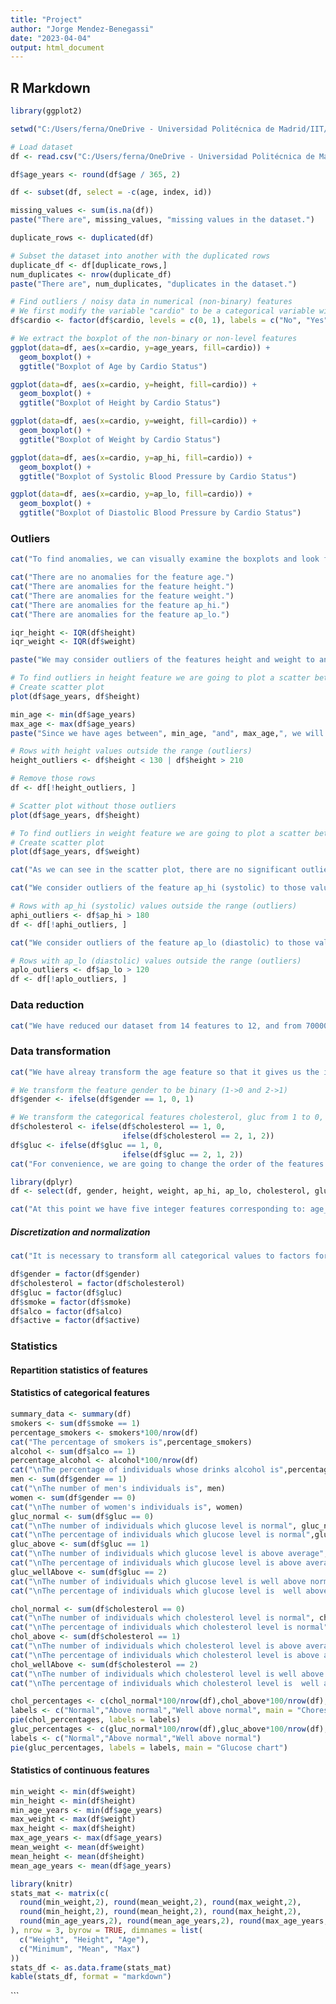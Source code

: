 ---
title: "Project"
author: "Jorge Mendez-Benegassi"
date: "2023-04-04"
output: html_document
---

## R Markdown

```{r}
library(ggplot2)

setwd("C:/Users/ferna/OneDrive - Universidad Politécnica de Madrid/IIT/Spring Semester/Data Preparation and Analysis/Project/")

# Load dataset
df <- read.csv("C:/Users/ferna/OneDrive - Universidad Politécnica de Madrid/IIT/Spring Semester/Data Preparation and Analysis/Project/heart_data.csv")

df$age_years <- round(df$age / 365, 2)

df <- subset(df, select = -c(age, index, id))

missing_values <- sum(is.na(df))
paste("There are", missing_values, "missing values in the dataset.")

duplicate_rows <- duplicated(df)

# Subset the dataset into another with the duplicated rows
duplicate_df <- df[duplicate_rows,]
num_duplicates <- nrow(duplicate_df)
paste("There are", num_duplicates, "duplicates in the dataset.")

# Find outliers / noisy data in numerical (non-binary) features
# We first modify the variable "cardio" to be a categorical variable with two levels
df$cardio <- factor(df$cardio, levels = c(0, 1), labels = c("No", "Yes"))

# We extract the boxplot of the non-binary or non-level features
ggplot(data=df, aes(x=cardio, y=age_years, fill=cardio)) +
  geom_boxplot() +
  ggtitle("Boxplot of Age by Cardio Status")

ggplot(data=df, aes(x=cardio, y=height, fill=cardio)) +
  geom_boxplot() +
  ggtitle("Boxplot of Height by Cardio Status")

ggplot(data=df, aes(x=cardio, y=weight, fill=cardio)) +
  geom_boxplot() +
  ggtitle("Boxplot of Weight by Cardio Status")

ggplot(data=df, aes(x=cardio, y=ap_hi, fill=cardio)) +
  geom_boxplot() +
  ggtitle("Boxplot of Systolic Blood Pressure by Cardio Status")

ggplot(data=df, aes(x=cardio, y=ap_lo, fill=cardio)) +
  geom_boxplot() +
  ggtitle("Boxplot of Diastolic Blood Pressure by Cardio Status")

```

### Outliers
```{r}
cat("To find anomalies, we can visually examine the boxplots and look for any data points that fall far outside the whiskers. Additionally, we can use the 'summary' function to calculate basic descriptive statistics and identify any unusual values.")

cat("There are no anomalies for the feature age.")
cat("There are anomalies for the feature height.")
cat("There are anomalies for the feature weight.")
cat("There are anomalies for the feature ap_hi.")
cat("There are anomalies for the feature ap_lo.")

iqr_height <- IQR(df$height)
iqr_weight <- IQR(df$weight)

paste("We may consider outliers of the features height and weight to any data point that falls more than 1.5 times the IQR below the first quartile or above the third quartile, being", iqr_height, "and", iqr_weight, "the IQR values respectively. However, following this method we find height values such as 187 cm considered outliers, therefore, it is better to consider weight and height outliers to those values with no sense with respect to the age. In this way, we will first see the distribution of height and weight values with respect to the age and extract conclusions.")

# To find outliers in height feature we are going to plot a scatter between age and height:
# Create scatter plot
plot(df$age_years, df$height)

min_age <- min(df$age_years)
max_age <- max(df$age_years)
paste("Since we have ages between", min_age, "and", max_age,", we will consider height outliers to any data point that falls out of the normal height values (range [130, 210]).")

# Rows with height values outside the range (outliers)
height_outliers <- df$height < 130 | df$height > 210

# Remove those rows
df <- df[!height_outliers, ]

# Scatter plot without those outliers
plot(df$age_years, df$height)

# To find outliers in weight feature we are going to plot a scatter between age and weight:
# Create scatter plot
plot(df$age_years, df$weight)

cat("As we can see in the scatter plot, there are no significant outliers according to the weight. There might be some high values but it can be related to obese individuals. This is a relevant factor for cardiovascular desease prediction, therefore, we won't remove any weight value.")

cat("We consider outliers of the feature ap_hi (systolic) to those values higher than 180 mmHg which would correspond to a stage of hypertensive crisis, requiring immediate medical attention")

# Rows with ap_hi (systolic) values outside the range (outliers)
aphi_outliers <- df$ap_hi > 180
df <- df[!aphi_outliers, ]

cat("We consider outliers of the feature ap_lo (diastolic) to those values higher than 120 mmHg which would correspond to a stage of hypertensive crisis, requiring immediate medical attention.")

# Rows with ap_lo (diastolic) values outside the range (outliers)
aplo_outliers <- df$ap_lo > 120
df <- df[!aplo_outliers, ]
```


### Data reduction
```{r}
cat("We have reduced our dataset from 14 features to 12, and from 70000 observations to 68561.")

```

### Data transformation
```{r}
cat("We have alreay transform the age feature so that it gives us the information in years instead of days. Moreover, the target 'cardio' feature has been modified to become a categorical variable with two levels: Yes / No.")

# We transform the feature gender to be binary (1->0 and 2->1)
df$gender <- ifelse(df$gender == 1, 0, 1)

# We transform the categorical features cholesterol, gluc from 1 to 0, from 2 to 1, and from 3 to 2
df$cholesterol <- ifelse(df$cholesterol == 1, 0,
                         ifelse(df$cholesterol == 2, 1, 2))
df$gluc <- ifelse(df$gluc == 1, 0,
                         ifelse(df$gluc == 2, 1, 2))
cat("For convenience, we are going to change the order of the features so that the target is last.")

library(dplyr)
df <- select(df, gender, height, weight, ap_hi, ap_lo, cholesterol, gluc, smoke, alco, active, age_years, cardio)

cat("At this point we have five integer features corresponding to: age_years, height, weight, ap_hi, and ap_lo; four binary features corresponding to: gender, smoke, alco, and active; two categorical features with levels 0, 1, and 2, corresponding to: cholesterol and gluc; and the target feature which is categorical (yes, no): cardio.")

```
##### Discretization and normalization
```{r}
cat("It is necessary to transform all categorical values to factors for future model implementation. This includes binary attributes.")

df$gender = factor(df$gender)
df$cholesterol = factor(df$cholesterol)
df$gluc = factor(df$gluc)
df$smoke = factor(df$smoke)
df$alco = factor(df$alco)
df$active = factor(df$active)
```

### Statistics
#### Repartition statistics of features
#### Statistics of categorical features
```{r}
summary_data <- summary(df)
smokers <- sum(df$smoke == 1)
percentage_smokers <- smokers*100/nrow(df)
cat("The percentage of smokers is",percentage_smokers)
alcohol <- sum(df$alco == 1)
percentage_alcohol <- alcohol*100/nrow(df)
cat("\nThe percentage of individuals whose drinks alcohol is",percentage_alcohol)
men <- sum(df$gender == 1)
cat("\nThe number of men's individuals is", men)
women <- sum(df$gender == 0)
cat("\nThe number of women's individuals is", women)
gluc_normal <- sum(df$gluc == 0)
cat("\nThe number of individuals which glucose level is normal", gluc_normal)
cat("\nThe percentage of individuals which glucose level is normal",gluc_normal*100/nrow(df))
gluc_above <- sum(df$gluc == 1)
cat("\nThe number of individuals which glucose level is above average", gluc_above)
cat("\nThe percentage of individuals which glucose level is above average",gluc_above*100/nrow(df))
gluc_wellAbove <- sum(df$gluc == 2)
cat("\nThe number of individuals which glucose level is well above normal", gluc_wellAbove)
cat("\nThe percentage of individuals which glucose level is  well above normal",gluc_wellAbove*100/nrow(df))
```

```{r}
chol_normal <- sum(df$cholesterol == 0)
cat("\nThe number of individuals which cholesterol level is normal", chol_normal)
cat("\nThe percentage of individuals which cholesterol level is normal",chol_normal*100/nrow(df))
chol_above <- sum(df$cholesterol == 1)
cat("\nThe number of individuals which cholesterol level is above average", chol_above)
cat("\nThe percentage of individuals which cholesterol level is above average",chol_above*100/nrow(df))
chol_wellAbove <- sum(df$cholesterol == 2)
cat("\nThe number of individuals which cholesterol level is well above normal", chol_wellAbove)
cat("\nThe percentage of individuals which cholesterol level is  well above normal",chol_wellAbove*100/nrow(df))
```

```{r}
chol_percentages <- c(chol_normal*100/nrow(df),chol_above*100/nrow(df),chol_wellAbove*100/nrow(df))
labels <- c("Normal","Above normal","Well above normal", main = "Choresterol chart")
pie(chol_percentages, labels = labels)
gluc_percentages <- c(gluc_normal*100/nrow(df),gluc_above*100/nrow(df),gluc_wellAbove*100/nrow(df))
labels <- c("Normal","Above normal","Well above normal")
pie(gluc_percentages, labels = labels, main = "Glucose chart")
```
#### Statistics of continuous features
```{r}
min_weight <- min(df$weight)
min_height <- min(df$height)
min_age_years <- min(df$age_years)
max_weight <- max(df$weight)
max_height <- max(df$height)
max_age_years <- max(df$age_years)
mean_weight <- mean(df$weight)
mean_height <- mean(df$height)
mean_age_years <- mean(df$age_years)
```

```{r}
library(knitr)
stats_mat <- matrix(c(
  round(min_weight,2), round(mean_weight,2), round(max_weight,2),
  round(min_height,2), round(mean_height,2), round(max_height,2),
  round(min_age_years,2), round(mean_age_years,2), round(max_age_years,2)
), nrow = 3, byrow = TRUE, dimnames = list(
  c("Weight", "Height", "Age"),
  c("Minimum", "Mean", "Max")
))
stats_df <- as.data.frame(stats_mat)
kable(stats_df, format = "markdown")
```






```











